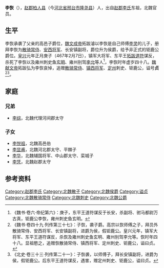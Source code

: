 '''李恢'''（{{bd|420年||467年|2月7日 |}}），[[南赵郡|赵郡]][[柏人县|柏人县]]（今[[河北省|河北省]][[邢台市|邢台市]][[隆尧县|隆尧县]]）人，出自[[赵郡李氏|赵郡李氏]]东祖，北魏官员。

==生平==
李恢承袭了父亲的高邑子爵位，[[魏文成帝|魏文成帝]]拓跋濬以李恢是自己师傅[[李灵_(北魏)|李灵]]的儿子，册拜李恢为[[散骑常侍|散骑常侍]]、[[安西将军|安西将军]]、长安镇副将，爵位升为侯爵，给予非正式的钜鹿公爵位。[[皇兴|皇兴]]元年正月庚子（467年2月7日），镇军大将军、东平王[[拓跋道符|拓跋道符]]谋反，杀死了李恢以及雍州刺史[[鱼玄明|鱼玄明]]、雍州别驾[[李允|李允]]等人<ref>《魏书·卷六·帝纪第六》：庚子，东平王道符谋反于长安，杀副将、驸马都尉万古真，钜鹿公李恢，雍州刺史鱼玄明。</ref>，李恢时年虚岁四十八。[[魏献文帝|魏献文帝]]拓跋弘为李恢哀悼，追赠[[散骑常侍|散骑常侍]]、[[镇西将军|镇西将军]]、[[定州_(北魏)|定州]]刺史、钜鹿公，谥号'''贞'''<ref>《魏书·卷四十九·列传第三十七》：子恢，袭子爵。高宗以恢师傅之子，拜员外散骑常侍、安西将军、长安镇副将，进爵为侯，假钜鹿公。皇兴元年，镇军大将军、东平王道符谋反，杀恢及雍州刺史鱼玄明、雍州别驾李允等。恢时年四十八。显祖愍之，追赠恢散骑常侍、镇西将军、定州刺史、钜鹿公，谥曰贞。</ref><ref>《北史·卷三十三·列传第二十一》：子恢袭，以师傅子，拜长安镇副将，进爵为侯，假钜鹿公。后东平王道符谋反，遇害，赠定州刺史、钜鹿公，谥曰贞。</ref>。

==家庭==
===兄弟===
*[[李综_(北魏)|李综]]，北魏代理河间郡太守

===子女===
*[[李悦祖|李悦祖]]，北魏高邑伯
*[[李显甫|李显甫]]，北魏河北郡太守、平棘子
*[[李华_(北魏)|李华]]，北魏辅国将军、中山郡太守、栾城子
*[[李凭|李凭]]，北魏赵郡太守

==参考资料==
{{reflist}}

[[Category:赵郡李氏|Category:赵郡李氏]]
[[Category:北魏散子|Category:北魏散子]]
[[Category:北魏侯爵|Category:北魏侯爵]]
[[Category:谥贞|Category:谥贞]]
[[Category:北魏散骑常侍|Category:北魏散骑常侍]]
[[Category:北魏刺史|Category:北魏刺史]]
[[Category:北魏公爵|Category:北魏公爵]]